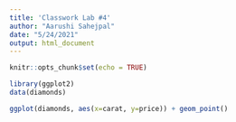 ```yaml
---
title: 'Classwork Lab #4'
author: "Aarushi Sahejpal"
date: "5/24/2021"
output: html_document
---
```


```r
knitr::opts_chunk$set(echo = TRUE)
```

```r
library(ggplot2)
data(diamonds)
```

```r
ggplot(diamonds, aes(x=carat, y=price)) + geom_point()
```